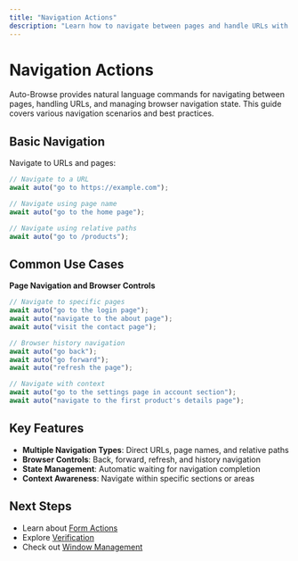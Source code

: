 ```yaml
---
title: "Navigation Actions"
description: "Learn how to navigate between pages and handle URLs with Auto-Browse"
---
```


# Navigation Actions

Auto-Browse provides natural language commands for navigating between pages, handling URLs, and managing browser navigation state. This guide covers various navigation scenarios and best practices.

## Basic Navigation

Navigate to URLs and pages:

```typescript
// Navigate to a URL
await auto("go to https://example.com");

// Navigate using page name
await auto("go to the home page");

// Navigate using relative paths
await auto("go to /products");
```

## Common Use Cases

**Page Navigation and Browser Controls**

```typescript
// Navigate to specific pages
await auto("go to the login page");
await auto("navigate to the about page");
await auto("visit the contact page");

// Browser history navigation
await auto("go back");
await auto("go forward");
await auto("refresh the page");

// Navigate with context
await auto("go to the settings page in account section");
await auto("navigate to the first product's details page");
```

## Key Features

- **Multiple Navigation Types**: Direct URLs, page names, and relative paths
- **Browser Controls**: Back, forward, refresh, and history navigation
- **State Management**: Automatic waiting for navigation completion
- **Context Awareness**: Navigate within specific sections or areas

## Next Steps

- Learn about [Form Actions](/actions/forms)
- Explore [Verification](/actions/verification)
- Check out [Window Management](/actions/windows)
